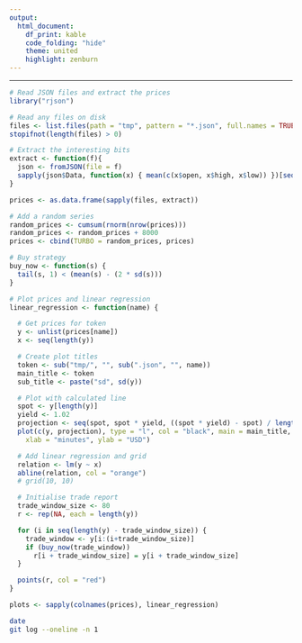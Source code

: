 ```yaml
---
output:
  html_document:
    df_print: kable
    code_folding: "hide"
    theme: united
    highlight: zenburn
---
```


---

```r
# Read JSON files and extract the prices
library("rjson")

# Read any files on disk
files <- list.files(path = "tmp", pattern = "*.json", full.names = TRUE)
stopifnot(length(files) > 0)

# Extract the interesting bits
extract <- function(f){
  json <- fromJSON(file = f)
  sapply(json$Data, function(x) { mean(c(x$open, x$high, x$low)) })[seq(1999)]
}

prices <- as.data.frame(sapply(files, extract))

# Add a random series
random_prices <- cumsum(rnorm(nrow(prices)))
random_prices <- random_prices + 8000
prices <- cbind(TURBO = random_prices, prices)

# Buy strategy
buy_now <- function(s) {
  tail(s, 1) < (mean(s) - (2 * sd(s)))
}

# Plot prices and linear regression
linear_regression <- function(name) {

  # Get prices for token
  y <- unlist(prices[name])
  x <- seq(length(y))

  # Create plot titles
  token <- sub("tmp/", "", sub(".json", "", name))
  main_title <- token
  sub_title <- paste("sd", sd(y))

  # Plot with calculated line
  spot <- y[length(y)]
  yield <- 1.02
  projection <- seq(spot, spot * yield, ((spot * yield) - spot) / length(y))
  plot(c(y, projection), type = "l", col = "black", main = main_title, sub = sub_title,
    xlab = "minutes", ylab = "USD")

  # Add linear regression and grid
  relation <- lm(y ~ x)
  abline(relation, col = "orange")
  # grid(10, 10)

  # Initialise trade report
  trade_window_size <- 80
  r <- rep(NA, each = length(y))

  for (i in seq(length(y) - trade_window_size)) {
    trade_window <- y[i:(i+trade_window_size)]
    if (buy_now(trade_window))
      r[i + trade_window_size] = y[i + trade_window_size]
  }

  points(r, col = "red")
}

plots <- sapply(colnames(prices), linear_regression)


```

```bash
date
git log --oneline -n 1
```
